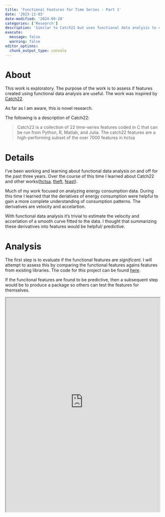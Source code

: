 ```yaml
---
title: 'Functional Features for Time Series - Part 1'
date: '2023-11-03'
date-modified: '2024-09-28'
categories: ['Research']
description: 'Similar to Catch22 but uses functional data analysis to create features'
execute: 
  message: false
  warning: false
editor_options: 
  chunk_output_type: console
---
```


# About

This work is exploratory.
The purpose of the work is to assess if features created using functional data analysis are useful.
The work was inspired by [Catch22](https://github.com/hendersontrent/catch22).

As far as I am aware, this is novel research.

The following is a description of Catch22:

> Catch22 is a collection of 22 time-series features coded in C that can be run from Python, R, Matlab, and Julia. The catch22 features are a high-performing subset of the over 7000 features in hctsa

# Details

I've been working and learning about functional data analysis on and off for the past three years.
Over the course of this time I learned about Catch22 and other works([hctsa](https://github.com/benfulcher/hctsa), [theft](https://github.com/hendersontrent/theft), [feast](https://cran.r-project.org/web/packages/feasts/index.html)).

Much of my work focused on analyzing energy consumption data.
During this time I learned that the deriatives of energy consumption were helpful to gain a more complete understanding of consumption patterns.
The derivatives are velocity and accelartion.

With functional data analysis it's trivial to estimate the velocity and accerlation of a smooth curve fitted to the data.
I thought that summarizing these derivatives into features would be helpful/ predictive.

# Analysis

The first step is to evaluate if the functional features are *significant*.
I will attempt to assess this by comparing the functional features agains features from existing libraries.
The code for this project can be found [here](https://gitlab.com/energy_consumption/predictive_analytics/functional_features).

If the funcitonal features are found to be predictive, then a subsequent step would be to produce a package so others can test the features for themselves.

::: {=html}
<iframe src="https://kaladin-stormblessed.quarto.pub/functional-features-part1/" width="100%" height="700px"></iframe>
:::
